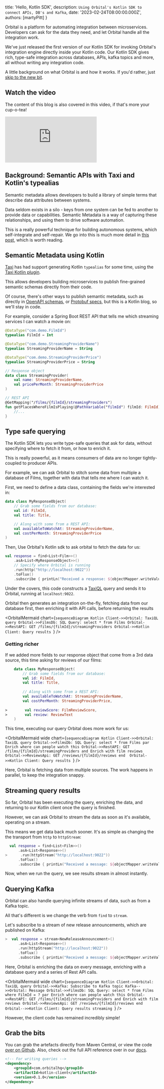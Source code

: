 
  title: 'Hello, Kotlin SDK',
  description: `Using Orbital's Kotlin SDK to connect APIs, DB's and Kafka`,
  date: '2023-02-24T08:00:00.000Z',
  authors: [martyPitt]
}

Orbital is a platform for automating integration between microservices.  Developers can ask for
the data they need, and let Orbital handle all the integration work.

We've just released the first version of our Kotlin SDK for invoking Orbital's integration engine directly inside
your Kotlin code.  Our Kotlin SDK gives rich, type-safe integration across databases, APIs, kafka topics and more,
all without writing any integration code.

A little background on what Orbital is and how it works.  If you'd rather, just [skip to the new bit](#type-safe-querying).

## Watch the video
The content of this blog is also covered in this video, if that's more your cup-o-tea!

<div style={{ position: "relative", "paddingBottom": "56.25%", height: 0 }}>
  <iframe src="https://www.loom.com/embed/9f07a7365322428c9f051ad2394c0caf" frameborder="0" webkitallowfullscreen
          mozallowfullscreen allowfullscreen
          style={{ position: "absolute", top: 0, left: 0, width: "100%", height: "100%" }}></iframe>
</div>

## Background: Semantic APIs with Taxi and Kotlin's typealias
Semantic metadata allows developers to build a library of simple terms that describe data attributes between systems.

Data seldom exists in a silo - keys from one system can be fed to another to provide data or capabilities. Semantic Metadata is a way of capturing these relationships, and using them to drive software automation.

<ImageWithCaption src={FilmsDbAndApi.src} voyagerLink='qBw38GjhQe' wide></ImageWithCaption>

This is a really powerful technique for building autonomous systems, which self-integrate and self-repair.  We go
into this is much more detail in [this post](/blog/2023-01-16-using-semantic-metadata), which is worth reading.

## Semantic Metadata using Kotlin

[Taxi](https://taxilang.org) has had support generating Kotlin `typealias` for some time, using the [Taxi Kotlin plugin](https://taxilang.org/plugins/kotlin-plugin/).

This allows developers building microservices to publish fine-grained semantic schemas directly from their code.

Of course, there's other ways to publish semantic metadata, such as directly in [OpenAPI schemas](/docs/describing-data-sources/open-api), or [Protobuf specs](/docs/describing-data-sources/protobuf),
but this is a Kotlin blog, so we'll stay in code.

For example, consider a Spring Boot REST API that tells me which streaming services I can watch a movie on:

```kotlin
@DataType("com.demo.FilmId")
typealias FilmId = Int

@DataType("com.demo.StreamingProviderName")
typealias StreamingProviderName = String

@DataType("com.demo.StreamingProviderPrice")
typealias StreamingProviderPrice = String

// Response object
data class StreamingProvider(
    val name: StreamingProviderName,
    val pricePerMonth: StreamingProviderPrice
)

// REST API
@GetMapping("/films/{filmId}/streamingProviders")
fun getPlacesWhereFilmIsPlaying(@PathVariable("filmId") filmId: FilmId): StreamingProvider {
    //...
}
```


## Type safe querying
The Kotlin SDK lets you write type-safe queries that ask for data, without specifying where to fetch it from, or how to
enrich it.

This is really powerful, as it means consumers of data are no longer tightly-coupled to producer APIs.

For example, we can ask Orbital to stitch some data from multiple a database of Films, together with data that tells me where I can watch it.

First, we need to define a data class, containing the fields we're interested in:

```kotlin
data class MyResponseObject(
    // Grab some fields from our database:
    val id: FilmId,
    val title: Title,

    // Along with some from a REST API:
    val availableToWatchAt: StreamingProviderName,
    val costPerMonth: StreamingProviderPrice
)
```

Then, Use Orbital's Kotlin sdk to ask orbital to fetch the data for us:

```kotlin
val response = find<List<Film>>()
    .asA<List<MyResponseObject>>()
    // Specify where Orbital is running
    .run(http("http://localhost:9022"))
    .toFlux()
    .subscribe { printLn("Received a response: ${objectMapper.writeValueAsString(event)}")  }
```

Under the covers, this code constructs a [TaxiQL](https://taxilang.org/language-reference/querying-with-taxiql/) query
and sends it to Orbital, running at `localhost:9022`.

Orbital then generates an integration on-the-fly, fetching data from our database first, then enriching it
with API calls, before returning the results

<OrbitalMermaid chart={`sequenceDiagram
    Kotlin Client->>Orbital: TaxiQL query
    Orbital->>FilmsDb: SQL Query: select * from Films
    Orbital->>RestAPI: GET /films/{filmId}/streamingProviders
    Orbital->>Kotlin Client: Query results
    `} />

### Getting richer
If we added more fields to our response object that come from a 3rd data source, this time asking for reviews of our films:

```kotlin
    data class MyResponseObject(
        // Grab some fields from our database:
        val id: FilmId,
        val title: Title,
    
        // Along with some from a REST API:
        val availableToWatchAt: StreamingProviderName,
        val costPerMonth: StreamingProviderPrice,
        
>        val reviewScore: FilmReviewScore,
>        val review: ReviewText
    )
```

This time, executing our query Orbital does more work for us:

<OrbitalMermaid wide chart={`sequenceDiagram
    Kotlin Client->>Orbital: TaxiQL query
    Orbital->>FilmsDb: SQL Query: select * from Films
    par Enrich where can people watch this
       Orbital->>RestAPI: GET /films/{filmId}/streamingProviders
    and Enrich with film reviews
        Orbital->>ReviewsApi: GET /reviews/{filmId}/reviews
    end 
    Orbital->>Kotlin Client: Query results
    `} />

Here, Orbital is fetching data from multiple sources.  The work happens in parallel, to keep
the integration snappy.

## Streaming query results

So far, Orbital has been executing the query, enriching the data, and returning to our Kotlin client
once the query is finished.

However, we can ask Orbital to stream the data as soon as it's available, operating on a stream.

This means we get data back much sooner.  It's as simple as changing the the transport from `http` to `httpStream`:

```kotlin
  val response = find<List<Film>>()
      .asA<List<Response>>()
>      .run(httpStream("http://localhost:9022"))
      .toFlux()
      .subscribe { printLn("Received a message: ${objectMapper.writeValueAsString(event)}")  }
```

Now, when we run the query, we see results stream in almost instantly.

## Querying Kafka
Orbital can also handle querying infinite streams of data, such as from a Kafka topic.

All that's different is we change the verb from `find` to `stream`.

Let's subscribe to a stream of new release announcements, which are published on Kafka:

```kotlin
>  val response = stream<NewReleaseAnnouncement>()
      .asA<List<Response>>()
      .run(httpStream("http://localhost:9022"))
      .toFlux()
      .subscribe { printLn("Received a message: ${objectMapper.writeValueAsString(event)}")  }
```

Here, Orbital is enriching the data on every message, enriching with a database query and a series of Rest API calls.

<OrbitalMermaid wide chart={`sequenceDiagram
    Kotlin Client->>Orbital: TaxiQL query
    Orbital->>Kafka: Subscribe to Kafka topic
    Kafka-->>Orbital: Message
    Orbital->>FilmsDb: SQL Query: select * from Films where FilmId = ?
    par Enrich where can people watch this
       Orbital->>RestAPI: GET /films/{filmId}/streamingProviders
    and Enrich with film reviews
        Orbital->>ReviewsApi: GET /reviews/{filmId}/reviews
    end 
    Orbital-->>Kotlin Client: Query results streaming
    `} />

However, the client code has remained incredibly simple!


## Grab the bits

You can grab the artefacts directly from Maven Central, or view the code [over on Github](https://github.com/orbitalapi/kotlin-sdk).  Also, check out the full API reference over in our [docs](/docs/querying/kotlin-sdk).

```xml
<!-- For writing queries -->
<dependency>
    <groupId>com.orbitalhq</groupId>
    <artifactId>kotlin-client</artifactId>
    <version>0.1.0</version>
</dependency>
```

